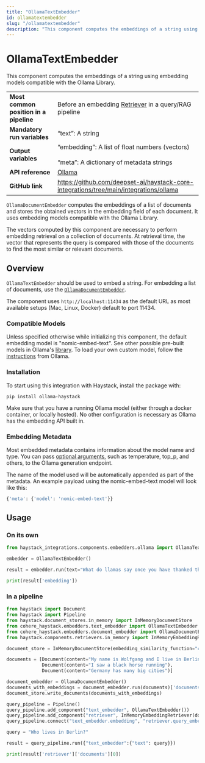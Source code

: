 ```yaml
---
title: "OllamaTextEmbedder"
id: ollamatextembedder
slug: "/ollamatextembedder"
description: "This component computes the embeddings of a string using embedding models compatible with the Ollama Library."
---
```


# OllamaTextEmbedder

This component computes the embeddings of a string using embedding models compatible with the Ollama Library.

|  |  |
| --- | --- |
| **Most common position in a pipeline** | Before an embedding [Retriever](../retrievers.mdx)  in a query/RAG pipeline |
| **Mandatory run variables** | “text”: A string |
| **Output variables** | “embedding”: A list of float numbers (vectors)  <br /> <br />“meta”: A dictionary of metadata strings |
| **API reference** | [Ollama](/reference/integrations-ollama) |
| **GitHub link** | https://github.com/deepset-ai/haystack-core-integrations/tree/main/integrations/ollama |

`OllamaDocumentEmbedder` computes the embeddings of a list of documents and stores the obtained vectors in the embedding field of each document. It uses embedding models compatible with the Ollama Library.

The vectors computed by this component are necessary to perform embedding retrieval on a collection of documents. At retrieval time, the vector that represents the query is compared with those of the documents to find the most similar or relevant documents.

## Overview

`OllamaTextEmbedder` should be used to embed a string. For embedding a list of documents, use the [`OllamaDocumentEmbedder`](ollamadocumentembedder.mdx).

The component uses `http://localhost:11434` as the default URL as most available setups (Mac, Linux, Docker) default to port 11434.

### Compatible Models

Unless specified otherwise while initializing this component, the default embedding model is "nomic-embed-text". See other possible pre-built models in Ollama's [library](https://ollama.ai/library). To load your own custom model, follow the [instructions](https://github.com/ollama/ollama/blob/main/docs/modelfile.md) from Ollama.

### Installation

To start using this integration with Haystack, install the package with:

```shell
pip install ollama-haystack
```

Make sure that you have a running Ollama model (either through a docker container, or locally hosted). No other configuration is necessary as Ollama has the embedding API built in.

### Embedding Metadata

Most embedded metadata contains information about the model name and type. You can pass [optional arguments](https://github.com/jmorganca/ollama/blob/main/docs/modelfile.md#valid-parameters-and-values), such as temperature, top_p, and others, to the Ollama generation endpoint.

The name of the model used will be automatically appended as part of the metadata. An example payload using the nomic-embed-text model will look like this:

```python
{'meta': {'model': 'nomic-embed-text'}}
```

## Usage

### On its own

```python
from haystack_integrations.components.embedders.ollama import OllamaTextEmbedder

embedder = OllamaTextEmbedder()

result = embedder.run(text="What do llamas say once you have thanked them? No probllama!")

print(result['embedding'])
```

### In a pipeline

```python
from haystack import Document
from haystack import Pipeline
from haystack.document_stores.in_memory import InMemoryDocumentStore
from cohere_haystack.embedders.text_embedder import OllamaTextEmbedder
from cohere_haystack.embedders.document_embedder import OllamaDocumentEmbedder
from haystack.components.retrievers.in_memory import InMemoryEmbeddingRetriever

document_store = InMemoryDocumentStore(embedding_similarity_function="cosine")

documents = [Document(content="My name is Wolfgang and I live in Berlin"),
             Document(content="I saw a black horse running"),
             Document(content="Germany has many big cities")]

document_embedder = OllamaDocumentEmbedder()
documents_with_embeddings = document_embedder.run(documents)['documents']
document_store.write_documents(documents_with_embeddings)

query_pipeline = Pipeline()
query_pipeline.add_component("text_embedder", OllamaTextEmbedder())
query_pipeline.add_component("retriever", InMemoryEmbeddingRetriever(document_store=document_store))
query_pipeline.connect("text_embedder.embedding", "retriever.query_embedding")

query = "Who lives in Berlin?"

result = query_pipeline.run({"text_embedder":{"text": query}})

print(result['retriever']['documents'][0])
```
